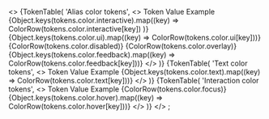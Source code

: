 
<>
  {TokenTable(
    'Alias color tokens',
    <>
      <thead>
        <tr>
          <th>Token</th>
          <th>Value</th>
          <th>Example</th>
        </tr>
      </thead>
      <tbody>
        {Object.keys(tokens.color.interactive).map((key) =>
          ColorRow(tokens.color.interactive[key])
        )}
        {Object.keys(tokens.color.ui).map((key) => ColorRow(tokens.color.ui[key]))}
        {ColorRow(tokens.color.disabled)}
        {ColorRow(tokens.color.overlay)}
        {Object.keys(tokens.color.feedback).map((key) => ColorRow(tokens.color.feedback[key]))}
      </tbody>
    </>
  )}
  {TokenTable(
    'Text color tokens',
    <>
      <thead>
        <tr>
          <th>Token</th>
          <th>Value</th>
          <th>Example</th>
        </tr>
      </thead>
      <tbody>{Object.keys(tokens.color.text).map((key) => ColorRow(tokens.color.text[key]))}</tbody>
    </>
  )}
  {TokenTable(
    'Interaction color tokens',
    <>
      <thead>
        <tr>
          <th>Token</th>
          <th>Value</th>
          <th>Example</th>
        </tr>
      </thead>
      <tbody>
        {ColorRow(tokens.color.focus)}
        {Object.keys(tokens.color.hover).map((key) => ColorRow(tokens.color.hover[key]))}
      </tbody>
    </>
  )}
</>
;
